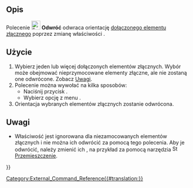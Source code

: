 <languages/>

{{Docnav/pl
|
|[[Fasteners_Move/pl|Przesuń]]
|[[Fasteners_Workbench/pl|środowisko pracy Elementy Złączne]]
|
|IconR=Fasteners_Move.svg
|IconC=Fasteners_workbench_icon.svg
}}

{{GuiCommand/pl
|Name=Fasteners Flip
|Name/pl=Elementy Złączne: Odwróć
|MenuLocation=Elementy Złączne → Odwróć
|Workbenches=[[Fasteners_Workbench/pl|Elementy Złączne]]
}}

<span id="Description"></span>
==Opis== 

Polecenie [[Image:Fasteners_Flip.svg|24px]] '''Odwróć''' odwraca orientację [[Fasteners_Workbench#Użycie|dołączonego elementu złącznego]] poprzez zmianę właściwości {{PropertyData|Odwrócenie}}.

<span id="Usage"></span>
==Użycie== 

# Wybierz jeden lub więcej dołączonych elementów złącznych. Wybór może obejmować nieprzymocowane elementy złączne, ale nie zostaną one odwrócone. Zobacz [[#Uwagi|Uwagi]].
# Polecenie można wywołać na kilka sposobów:
#* Naciśnij przycisk {{Button|[[Image:Fasteners_Flip.svg|16px]] '''Odwróć'''}}.
#* Wybierz opcję z menu {{MenuCommand|Elementy złaczne → [[Image:Fasteners_Flip.svg|16px]] Odwróć}}.
# Orientacja wybranych elementów złącznych zostanie odwrócona.

<span id="Notes"></span>
==Uwagi==

* Właściwość {{PropertyData|Odwrócone}} jest ignorowana dla niezamocowanych elementów złącznych i nie można ich odwrócić za pomocą tego polecenia. Aby je odwrócić, należy zmienić ich {{PropertyData|Umiejscowienie}}, na przykład za pomocą narzędzia [[Image:Std_TransformManip.svg|16px]] [[Std_TransformManip/pl|Przemieszczenie]].


{{Docnav/pl
|
|[[Fasteners_Move/pl|Przesuń]]
|[[Fasteners_Workbench/pl|środowisko pracy Elementy Złączne]]
|
|IconR=Fasteners_Move.svg
|IconC=Fasteners_workbench_icon.svg
}}

[[Category:External_Command_Reference{{#translation:}}]]
{{Fasteners_Tools_navi{{#translation:}}}}
